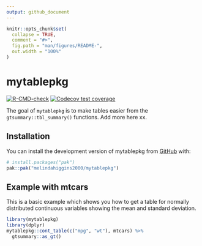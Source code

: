 ```yaml
---
output: github_document
---
```


<!-- README.md is generated from README.Rmd. Please edit that file -->

```r
knitr::opts_chunk$set(
  collapse = TRUE,
  comment = "#>",
  fig.path = "man/figures/README-",
  out.width = "100%"
)
```

# mytablepkg

<!-- badges: start -->
[![R-CMD-check](https://github.com/melindahiggins2000/mytablepkg/actions/workflows/R-CMD-check.yaml/badge.svg)](https://github.com/melindahiggins2000/mytablepkg/actions/workflows/R-CMD-check.yaml)
[![Codecov test coverage](https://codecov.io/gh/melindahiggins2000/mytablepkg/graph/badge.svg)](https://app.codecov.io/gh/melindahiggins2000/mytablepkg)
<!-- badges: end -->


The goal of `mytablepkg` is to make tables easier from the `gtsummary::tbl_summary()` functions. Add more here xx.


## Installation

You can install the development version of mytablepkg from [GitHub](https://github.com/) with:


``` r
# install.packages("pak")
pak::pak("melindahiggins2000/mytablepkg")
```

## Example with mtcars

This is a basic example which shows you how to get a table for normally distributed continuous variables showing the mean and standard deviation.

```r
library(mytablepkg)
library(dplyr)
mytablepkg::cont_table(c("mpg", "wt"), mtcars) %>%
  gtsummary::as_gt()

```
